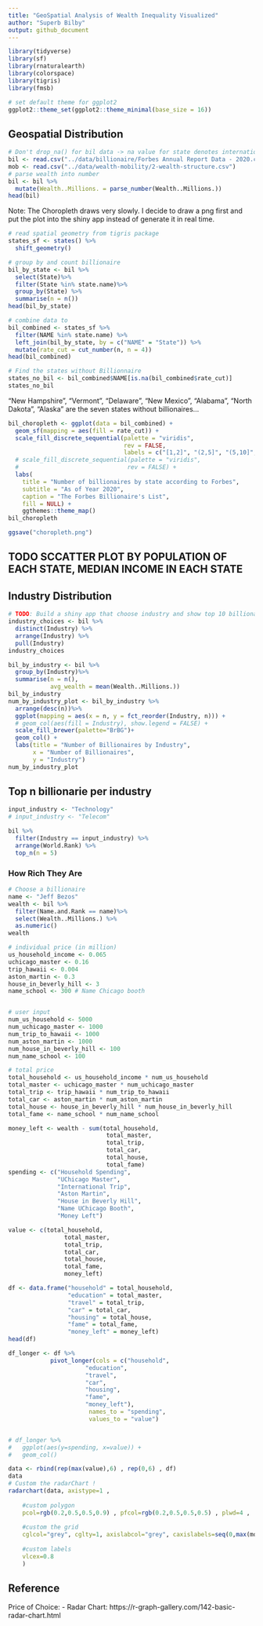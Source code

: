 ```yaml
---
title: "GeoSpatial Analysis of Wealth Inequality Visualized"
author: "Superb Bilby"
output: github_document
---
```


```r
library(tidyverse)
library(sf)
library(rnaturalearth)
library(colorspace)
library(tigris)
library(fmsb)

# set default theme for ggplot2
ggplot2::theme_set(ggplot2::theme_minimal(base_size = 16))
```
## Geospatial Distribution
```r
# Don't drop_na() for bil data -> na value for state denotes international billionaire
bil <- read.csv("../data/billionaire/Forbes Annual Report Data - 2020.csv", skip = 1) %>% drop_na()
mob <- read.csv("../data/wealth-mobility/2-wealth-structure.csv")
# parse wealth into number
bil <- bil %>%
  mutate(Wealth..Millions. = parse_number(Wealth..Millions.))
head(bil)
```
Note: The Choropleth draws very slowly. I decide to draw a png first and put the plot into the shiny app instead of generate it in real time.
```r
# read spatial geometry from tigris package
states_sf <- states() %>%
  shift_geometry()

# group by and count billionaire
bil_by_state <- bil %>%
  select(State)%>%
  filter(State %in% state.name)%>%
  group_by(State) %>%
  summarise(n = n())
head(bil_by_state)

# combine data to 
bil_combined <- states_sf %>%
  filter(NAME %in% state.name) %>%
  left_join(bil_by_state, by = c("NAME" = "State")) %>%
  mutate(rate_cut = cut_number(n, n = 4)) 
head(bil_combined)

# Find the states without Billionnaire
states_no_bil <- bil_combined$NAME[is.na(bil_combined$rate_cut)]
states_no_bil
```

"New Hampshire", "Vermont", "Delaware", "New Mexico", "Alabama", "North Dakota", "Alaska" are the seven states without billionaires...

```r
bil_choropleth <- ggplot(data = bil_combined) +
  geom_sf(mapping = aes(fill = rate_cut)) +
  scale_fill_discrete_sequential(palette = "viridis",
                                 rev = FALSE,
                                 labels = c("[1,2]", "(2,5]", "(5,10]", "(10, 153]", 0)) +
  # scale_fill_discrete_sequential(palette = "viridis",
  #                               rev = FALSE) +
  labs(
    title = "Number of billionaires by state according to Forbes",
    subtitle = "As of Year 2020", 
    caption = "The Forbes Billionaire's List",
    fill = NULL) +
    ggthemes::theme_map()
bil_choropleth
```


```r
ggsave("choropleth.png")
```

## TODO SCCATTER PLOT BY POPULATION OF EACH STATE, MEDIAN INCOME IN EACH STATE
## Industry Distribution
```r
# TODO: Build a shiny app that choose industry and show top 10 billionaire table in that industry
industry_choices <- bil %>%
  distinct(Industry) %>%
  arrange(Industry) %>%
  pull(Industry)
industry_choices
```
```r
bil_by_industry <- bil %>%
  group_by(Industry)%>%
  summarise(n = n(),
            avg_wealth = mean(Wealth..Millions.))
bil_by_industry
num_by_industry_plot <- bil_by_industry %>%
  arrange(desc(n))%>%
  ggplot(mapping = aes(x = n, y = fct_reorder(Industry, n))) +
  # geom_col(aes(fill = Industry), show.legend = FALSE) +
  scale_fill_brewer(palette="BrBG")+
  geom_col() +
  labs(title = "Number of Billionaires by Industry",
       x = "Number of Billionaires",
       y = "Industry")
num_by_industry_plot
```
## Top n billionarie per industry
```r
input_industry <- "Technology"
# input_industry <- "Telecom"

bil %>%
  filter(Industry == input_industry) %>%
  arrange(World.Rank) %>%
  top_n(n = 5)
```


### How Rich They Are
```r
# Choose a billionaire
name <- "Jeff Bezos"
wealth <- bil %>%
  filter(Name.and.Rank == name)%>%
  select(Wealth..Millions.) %>%
  as.numeric()
wealth

# individual price (in million)
us_household_income <- 0.065
uchicago_master <- 0.16
trip_hawaii <- 0.004
aston_martin <- 0.3
house_in_beverly_hill <- 3
name_school <- 300 # Name Chicago booth


# user input
num_us_household <- 5000
num_uchicago_master <- 1000
num_trip_to_hawaii <- 1000
num_aston_martin <- 1000
num_house_in_beverly_hill <- 100
num_name_school <- 100

# total price
total_household <- us_household_income * num_us_household
total_master <- uchicago_master * num_uchicago_master
total_trip <- trip_hawaii * num_trip_to_hawaii
total_car <- aston_martin * num_aston_martin
total_house <- house_in_beverly_hill * num_house_in_beverly_hill
total_fame <- name_school * num_name_school

money_left <- wealth - sum(total_household,
                            total_master,
                            total_trip,
                            total_car,
                            total_house,
                            total_fame)
spending <- c("Household Spending",
              "UChicago Master",
              "International Trip",
              "Aston Martin",
              "House in Beverly Hill",
              "Name UChicago Booth",
              "Money Left")

value <- c(total_household,
                total_master,
                total_trip,
                total_car,
                total_house,
                total_fame,
                money_left)

df <- data.frame("household" = total_household,
                 "education" = total_master,
                 "travel" = total_trip,
                 "car" = total_car,
                 "housing" = total_house,
                 "fame" = total_fame,
                 "money_left" = money_left)
head(df)

df_longer <- df %>%
            pivot_longer(cols = c("household",
                      "education",
                      "travel",
                      "car",
                      "housing",
                      "fame",
                      "money_left"),
                       names_to = "spending", 
                       values_to = "value")


# df_longer %>%
#   ggplot(aes(y=spending, x=value)) +
#   geom_col()
```
```r
data <- rbind(rep(max(value),6) , rep(0,6) , df)
data
# Custom the radarChart !
radarchart(data, axistype=1 , 
 
    #custom polygon
    pcol=rgb(0.2,0.5,0.5,0.9) , pfcol=rgb(0.2,0.5,0.5,0.5) , plwd=4 , 
 
    #custom the grid
    cglcol="grey", cglty=1, axislabcol="grey", caxislabels=seq(0,max(money_left),round(max(value)/5, digits = -4)), cglwd=0.8,
 
    #custom labels
    vlcex=0.8 
    )
```




## Reference

Price of Choice:
- Radar Chart: https://r-graph-gallery.com/142-basic-radar-chart.html
